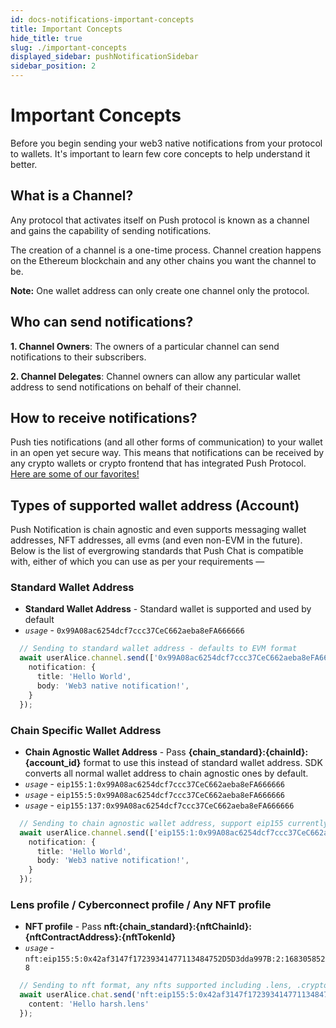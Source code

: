 ```yaml
---
id: docs-notifications-important-concepts
title: Important Concepts
hide_title: true
slug: ./important-concepts
displayed_sidebar: pushNotificationSidebar
sidebar_position: 2
---
```


# Important Concepts
Before you begin sending your web3 native notifications from your protocol to wallets. It's important to learn few core concepts to help understand it better.

<head>
  <title>Important Concepts | Push Notifications | Push Documentation</title>
</head>

## What is a Channel?
Any protocol that activates itself on Push protocol is known as a channel and gains the capability of sending notifications. 

The creation of a channel is a one-time process. Channel creation happens on the Ethereum blockchain and any other chains you want the channel to be. 

**Note:** One wallet address can only create one channel only the protocol.

## Who can send notifications?

**1. Channel Owners**: The owners of a particular channel can send notifications to their subscribers.

**2. Channel Delegates**: Channel owners can allow any particular wallet address to send notifications on behalf of their channel. 

## How to receive notifications?
Push ties notifications (and all other forms of communication) to your wallet in an open yet secure way. This means that notifications can be received by any crypto wallets or crypto frontend that has integrated Push Protocol. [Here are some of our favorites!](/docs/notifications/build/get-started/#receiving-notifications)

## Types of supported wallet address (Account)
Push Notification is chain agnostic and even supports messaging wallet addresses, NFT addresses, all evms (and even non-EVM in the future). Below is the list of evergrowing standards that Push Chat is compatible with, either of which you can use as per your requirements  —



### Standard Wallet Address
- **Standard Wallet Address** - Standard wallet is supported and used by default
- _`usage`_ - `0x99A08ac6254dcf7ccc37CeC662aeba8eFA666666`


```typescript
  // Sending to standard wallet address - defaults to EVM format
  await userAlice.channel.send(['0x99A08ac6254dcf7ccc37CeC662aeba8eFA666666'], { 
    notification: {
      title: 'Hello World',
      body: 'Web3 native notification!',
    }
  });
```
 
### Chain Specific Wallet Address
- **Chain Agnostic Wallet Address** - Pass **{chain_standard}:{chainId}:{account_id}** format to use this instead of standard wallet address. SDK converts all normal wallet address to chain agnostic ones by default.
- _`usage`_ - `eip155:1:0x99A08ac6254dcf7ccc37CeC662aeba8eFA666666`
- _`usage`_ - `eip155:5:0x99A08ac6254dcf7ccc37CeC662aeba8eFA666666`
- _`usage`_ - `eip155:137:0x99A08ac6254dcf7ccc37CeC662aeba8eFA666666`


```typescript
  // Sending to chain agnostic wallet address, support eip155 currently
  await userAlice.channel.send(['eip155:1:0x99A08ac6254dcf7ccc37CeC662aeba8eFA666666'], { 
    notification: {
      title: 'Hello World',
      body: 'Web3 native notification!',
    }
  });
```

### Lens profile / Cyberconnect profile / Any NFT profile
- **NFT profile** - Pass **nft:{chain_standard}:{nftChainId}:{nftContractAddress}:{nftTokenId}**
- _`usage`_ - `nft:eip155:5:0x42af3147f17239341477113484752D5D3dda997B:2:1683058528`


```typescript
  // Sending to nft format, any nfts supported including .lens, .crypto, .polygon or your crypto punks
  await userAlice.chat.send('nft:eip155:5:0x42af3147f17239341477113484752D5D3dda997B:2:1683058528', { 
    content: 'Hello harsh.lens' 
  });
```

